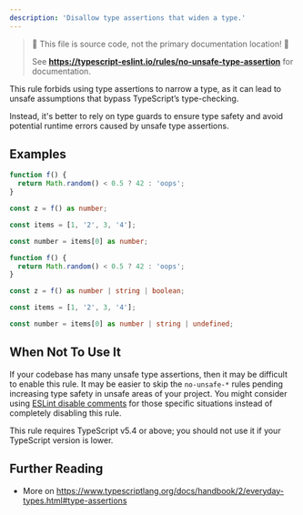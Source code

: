 ```yaml
---
description: 'Disallow type assertions that widen a type.'
---
```



> 🛑 This file is source code, not the primary documentation location! 🛑
>
> See **https://typescript-eslint.io/rules/no-unsafe-type-assertion** for documentation.

This rule forbids using type assertions to narrow a type, as it can lead to unsafe assumptions that bypass TypeScript’s type-checking.

Instead, it's better to rely on type guards to ensure type safety and avoid potential runtime errors caused by unsafe type assertions.

## Examples

<Tabs>
<TabItem value="❌ Incorrect">

```ts
function f() {
  return Math.random() < 0.5 ? 42 : 'oops';
}

const z = f() as number;

const items = [1, '2', 3, '4'];

const number = items[0] as number;
```

</TabItem>
<TabItem value="✅ Correct">

```ts
function f() {
  return Math.random() < 0.5 ? 42 : 'oops';
}

const z = f() as number | string | boolean;

const items = [1, '2', 3, '4'];

const number = items[0] as number | string | undefined;
```

</TabItem>
</Tabs>

## When Not To Use It

If your codebase has many unsafe type assertions, then it may be difficult to enable this rule.
It may be easier to skip the `no-unsafe-*` rules pending increasing type safety in unsafe areas of your project.
You might consider using [ESLint disable comments](https://eslint.org/docs/latest/use/configure/rules#using-configuration-comments-1) for those specific situations instead of completely disabling this rule.

This rule requires TypeScript v5.4 or above; you should not use it if your TypeScript version is lower.

## Further Reading

- More on https://www.typescriptlang.org/docs/handbook/2/everyday-types.html#type-assertions
